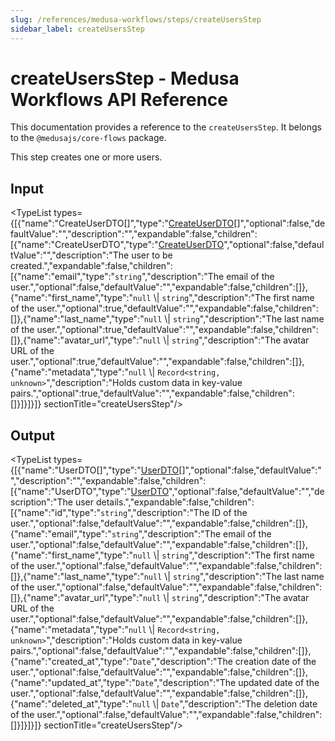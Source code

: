 ```yaml
---
slug: /references/medusa-workflows/steps/createUsersStep
sidebar_label: createUsersStep
---
```



# createUsersStep - Medusa Workflows API Reference

This documentation provides a reference to the `createUsersStep`. It belongs to the `@medusajs/core-flows` package.

This step creates one or more users.

## Input

<TypeList types={[{"name":"CreateUserDTO[]","type":"[CreateUserDTO](../../../../user/interfaces/user.CreateUserDTO/page.mdx)[]","optional":false,"defaultValue":"","description":"","expandable":false,"children":[{"name":"CreateUserDTO","type":"[CreateUserDTO](../../../../user/interfaces/user.CreateUserDTO/page.mdx)","optional":false,"defaultValue":"","description":"The user to be created.","expandable":false,"children":[{"name":"email","type":"`string`","description":"The email of the user.","optional":false,"defaultValue":"","expandable":false,"children":[]},{"name":"first_name","type":"`null` \\| `string`","description":"The first name of the user.","optional":true,"defaultValue":"","expandable":false,"children":[]},{"name":"last_name","type":"`null` \\| `string`","description":"The last name of the user.","optional":true,"defaultValue":"","expandable":false,"children":[]},{"name":"avatar_url","type":"`null` \\| `string`","description":"The avatar URL of the user.","optional":true,"defaultValue":"","expandable":false,"children":[]},{"name":"metadata","type":"`null` \\| `Record<string, unknown>`","description":"Holds custom data in key-value pairs.","optional":true,"defaultValue":"","expandable":false,"children":[]}]}]}]}  sectionTitle="createUsersStep"/>

## Output

<TypeList types={[{"name":"UserDTO[]","type":"[UserDTO](../../../../user/interfaces/user.UserDTO/page.mdx)[]","optional":false,"defaultValue":"","description":"","expandable":false,"children":[{"name":"UserDTO","type":"[UserDTO](../../../../user/interfaces/user.UserDTO/page.mdx)","optional":false,"defaultValue":"","description":"The user details.","expandable":false,"children":[{"name":"id","type":"`string`","description":"The ID of the user.","optional":false,"defaultValue":"","expandable":false,"children":[]},{"name":"email","type":"`string`","description":"The email of the user.","optional":false,"defaultValue":"","expandable":false,"children":[]},{"name":"first_name","type":"`null` \\| `string`","description":"The first name of the user.","optional":false,"defaultValue":"","expandable":false,"children":[]},{"name":"last_name","type":"`null` \\| `string`","description":"The last name of the user.","optional":false,"defaultValue":"","expandable":false,"children":[]},{"name":"avatar_url","type":"`null` \\| `string`","description":"The avatar URL of the user.","optional":false,"defaultValue":"","expandable":false,"children":[]},{"name":"metadata","type":"`null` \\| `Record<string, unknown>`","description":"Holds custom data in key-value pairs.","optional":false,"defaultValue":"","expandable":false,"children":[]},{"name":"created_at","type":"`Date`","description":"The creation date of the user.","optional":false,"defaultValue":"","expandable":false,"children":[]},{"name":"updated_at","type":"`Date`","description":"The updated date of the user.","optional":false,"defaultValue":"","expandable":false,"children":[]},{"name":"deleted_at","type":"`null` \\| `Date`","description":"The deletion date of the user.","optional":false,"defaultValue":"","expandable":false,"children":[]}]}]}]}  sectionTitle="createUsersStep"/>
